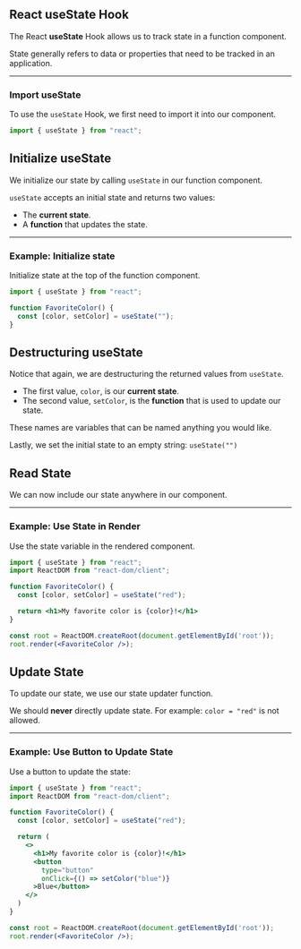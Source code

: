 ## React useState Hook

The React **useState** Hook allows us to track state in a function component.

State generally refers to data or properties that need to be tracked in an application.

---

### Import useState

To use the `useState` Hook, we first need to import it into our component.

```jsx
import { useState } from "react";
```

## Initialize useState

We initialize our state by calling `useState` in our function component.

`useState` accepts an initial state and returns two values:

- The **current state**.
- A **function** that updates the state.

---

### Example: Initialize state

Initialize state at the top of the function component.

```jsx
import { useState } from "react";

function FavoriteColor() {
  const [color, setColor] = useState("");
}
```
## Destructuring useState

Notice that again, we are destructuring the returned values from `useState`.

- The first value, `color`, is our **current state**.
- The second value, `setColor`, is the **function** that is used to update our state.

These names are variables that can be named anything you would like.

Lastly, we set the initial state to an empty string: `useState("")`

## Read State

We can now include our state anywhere in our component.

---

### Example: Use State in Render

Use the state variable in the rendered component.

```jsx
import { useState } from "react";
import ReactDOM from "react-dom/client";

function FavoriteColor() {
  const [color, setColor] = useState("red");

  return <h1>My favorite color is {color}!</h1>
}

const root = ReactDOM.createRoot(document.getElementById('root'));
root.render(<FavoriteColor />);
```
## Update State

To update our state, we use our state updater function.

We should **never** directly update state. For example: `color = "red"` is not allowed.

---

### Example: Use Button to Update State

Use a button to update the state:

```jsx
import { useState } from "react";
import ReactDOM from "react-dom/client";

function FavoriteColor() {
  const [color, setColor] = useState("red");

  return (
    <>
      <h1>My favorite color is {color}!</h1>
      <button
        type="button"
        onClick={() => setColor("blue")}
      >Blue</button>
    </>
  )
}

const root = ReactDOM.createRoot(document.getElementById('root'));
root.render(<FavoriteColor />);
```